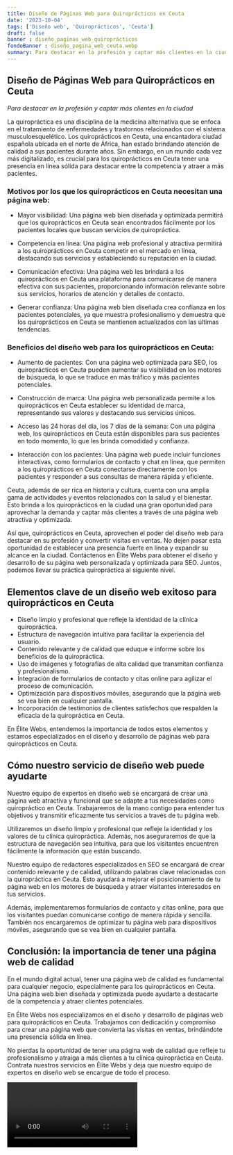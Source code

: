 ```yaml
---
title: Diseño de Páginas Web para Quiroprácticos en Ceuta
date: '2023-10-04'
tags: ['Diseño web', 'Quiroprácticos', 'Ceuta']
draft: false
banner : diseño_paginas_web_quiroprácticos
fondoBanner : diseño_pagina_web_ceuta.webp
summary: Para destacar en la profesión y captar más clientes en la ciudad
---
```


## Diseño de Páginas Web para Quiroprácticos en Ceuta

*Para destacar en la profesión y captar más clientes en la ciudad*

La quiropráctica es una disciplina de la medicina alternativa que se enfoca en el tratamiento de enfermedades y trastornos relacionados con el sistema musculoesquelético. Los quiroprácticos en Ceuta, una encantadora ciudad española ubicada en el norte de África, han estado brindando atención de calidad a sus pacientes durante años. Sin embargo, en un mundo cada vez más digitalizado, es crucial para los quiroprácticos en Ceuta tener una presencia en línea sólida para destacar entre la competencia y atraer a más pacientes.

### Motivos por los que los quiroprácticos en Ceuta necesitan una página web:

- Mayor visibilidad: Una página web bien diseñada y optimizada permitirá que los quiroprácticos en Ceuta sean encontrados fácilmente por los pacientes locales que buscan servicios de quiropráctica.

- Competencia en línea: Una página web profesional y atractiva permitirá a los quiroprácticos en Ceuta competir en el mercado en línea, destacando sus servicios y estableciendo su reputación en la ciudad.

- Comunicación efectiva: Una página web les brindará a los quiroprácticos en Ceuta una plataforma para comunicarse de manera efectiva con sus pacientes, proporcionando información relevante sobre sus servicios, horarios de atención y detalles de contacto.

- Generar confianza: Una página web bien diseñada crea confianza en los pacientes potenciales, ya que muestra profesionalismo y demuestra que los quiroprácticos en Ceuta se mantienen actualizados con las últimas tendencias.

### Beneficios del diseño web para los quiroprácticos en Ceuta:

- Aumento de pacientes: Con una página web optimizada para SEO, los quiroprácticos en Ceuta pueden aumentar su visibilidad en los motores de búsqueda, lo que se traduce en más tráfico y más pacientes potenciales.

- Construcción de marca: Una página web personalizada permite a los quiroprácticos en Ceuta establecer su identidad de marca, representando sus valores y destacando sus servicios únicos.

- Acceso las 24 horas del día, los 7 días de la semana: Con una página web, los quiroprácticos en Ceuta están disponibles para sus pacientes en todo momento, lo que les brinda comodidad y confianza.

- Interacción con los pacientes: Una página web puede incluir funciones interactivas, como formularios de contacto y chat en línea, que permiten a los quiroprácticos en Ceuta conectarse directamente con los pacientes y responder a sus consultas de manera rápida y eficiente.

Ceuta, además de ser rica en historia y cultura, cuenta con una amplia gama de actividades y eventos relacionados con la salud y el bienestar. Esto brinda a los quiroprácticos en la ciudad una gran oportunidad para aprovechar la demanda y captar más clientes a través de una página web atractiva y optimizada.

Así que, quiroprácticos en Ceuta, aprovechen el poder del diseño web para destacar en su profesión y convertir visitas en ventas. No dejen pasar esta oportunidad de establecer una presencia fuerte en línea y expandir su alcance en la ciudad. Contáctenos en Élite Webs para obtener el diseño y desarrollo de su página web personalizada y optimizada para SEO. Juntos, podemos llevar su práctica quiropráctica al siguiente nivel.

<GifSeo />

<Cta />

## Elementos clave de un diseño web exitoso para quiroprácticos en Ceuta

- Diseño limpio y profesional que refleje la identidad de la clínica quiropráctica.
- Estructura de navegación intuitiva para facilitar la experiencia del usuario.
- Contenido relevante y de calidad que eduque e informe sobre los beneficios de la quiropráctica.
- Uso de imágenes y fotografías de alta calidad que transmitan confianza y profesionalismo.
- Integración de formularios de contacto y citas online para agilizar el proceso de comunicación.
- Optimización para dispositivos móviles, asegurando que la página web se vea bien en cualquier pantalla.
- Incorporación de testimonios de clientes satisfechos que respalden la eficacia de la quiropráctica en Ceuta.

En Élite Webs, entendemos la importancia de todos estos elementos y estamos especializados en el diseño y desarrollo de páginas web para quiroprácticos en Ceuta.

## Cómo nuestro servicio de diseño web puede ayudarte

Nuestro equipo de expertos en diseño web se encargará de crear una página web atractiva y funcional que se adapte a tus necesidades como quiropráctico en Ceuta. Trabajaremos de la mano contigo para entender tus objetivos y transmitir eficazmente tus servicios a través de tu página web.

Utilizaremos un diseño limpio y profesional que refleje la identidad y los valores de tu clínica quiropráctica. Además, nos aseguraremos de que la estructura de navegación sea intuitiva, para que los visitantes encuentren fácilmente la información que están buscando.

Nuestro equipo de redactores especializados en SEO se encargará de crear contenido relevante y de calidad, utilizando palabras clave relacionadas con la quiropráctica en Ceuta. Esto ayudará a mejorar el posicionamiento de tu página web en los motores de búsqueda y atraer visitantes interesados en tus servicios.

Además, implementaremos formularios de contacto y citas online, para que los visitantes puedan comunicarse contigo de manera rápida y sencilla. También nos encargaremos de optimizar tu página web para dispositivos móviles, asegurando que se vea bien en cualquier pantalla.

## Conclusión: la importancia de tener una página web de calidad

En el mundo digital actual, tener una página web de calidad es fundamental para cualquier negocio, especialmente para los quiroprácticos en Ceuta. Una página web bien diseñada y optimizada puede ayudarte a destacarte de la competencia y atraer clientes potenciales.

En Élite Webs nos especializamos en el diseño y desarrollo de páginas web para quiroprácticos en Ceuta. Trabajamos con dedicación y compromiso para crear una página web que convierta las visitas en ventas, brindándote una presencia sólida en línea.

No pierdas la oportunidad de tener una página web de calidad que refleje tu profesionalismo y atraiga a más clientes a tu clínica quiropráctica en Ceuta. Contrata nuestros servicios en Élite Webs y deja que nuestro equipo de expertos en diseño web se encargue de todo el proceso.

<Video />

<CtaBot job='Quiroprácticos' city='Ceuta'/>

<Gmaps query='Ceuta+españa+maps' />